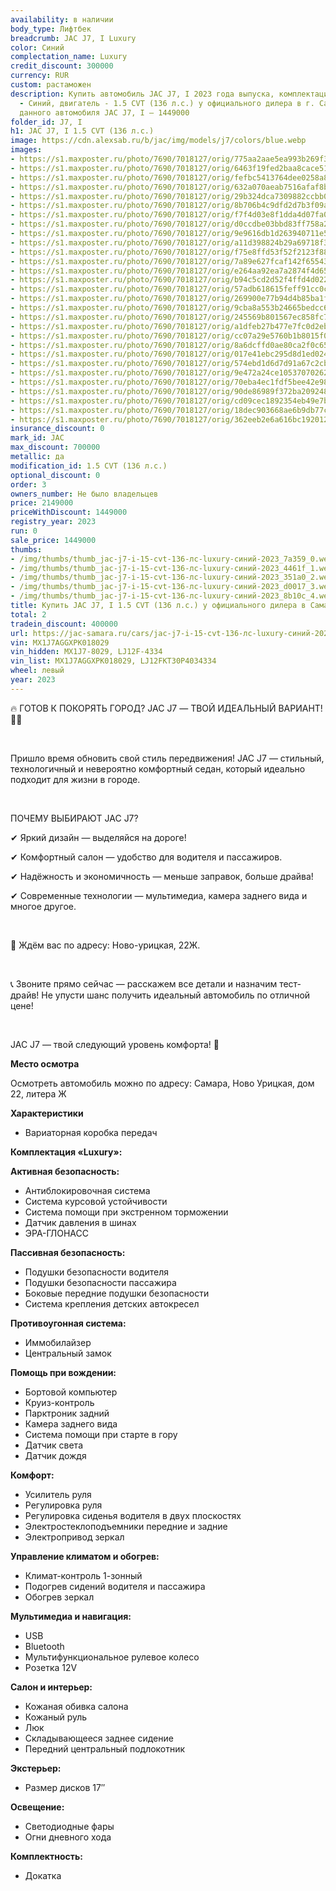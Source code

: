 ```yaml
---
availability: в наличии
body_type: Лифтбек
breadcrumb: JAC J7, I Luxury
color: Синий
complectation_name: Luxury
credit_discount: 300000
currency: RUR
custom: растаможен
description: Купить автомобиль JAC J7, I 2023 года выпуска, комплектация Luxury, цвет
  - Синий, двигатель - 1.5 CVT (136 л.с.) у официального дилера в г. Самара. Стоимость
  данного автомобиля JAC J7, I – 1449000
folder_id: J7, I
h1: JAC J7, I 1.5 CVT (136 л.с.)
image: https://cdn.alexsab.ru/b/jac/img/models/j7/colors/blue.webp
images:
- https://s1.maxposter.ru/photo/7690/7018127/orig/775aa2aae5ea993b269f34b22bf7a359.jpg?sid=14&b7fbd6aa0d01aaa90e4854983fe5247c
- https://s1.maxposter.ru/photo/7690/7018127/orig/6463f19fed2baa8cace51d20f6a4461f.jpg?sid=14&b7fbd6aa0d01aaa90e4854983fe5247c
- https://s1.maxposter.ru/photo/7690/7018127/orig/fefbc5413764dee0258a8fdb742351a0.jpg?sid=14&b7fbd6aa0d01aaa90e4854983fe5247c
- https://s1.maxposter.ru/photo/7690/7018127/orig/632a070aeab7516afaf8b988f71d0017.jpg?sid=14&b7fbd6aa0d01aaa90e4854983fe5247c
- https://s1.maxposter.ru/photo/7690/7018127/orig/29b324dca7309882ccbb00c1f8e8b10c.jpg?sid=14&b7fbd6aa0d01aaa90e4854983fe5247c
- https://s1.maxposter.ru/photo/7690/7018127/orig/8b706b4c9dfd2d7b3f09a7e32fa15bcd.jpg?sid=14&b7fbd6aa0d01aaa90e4854983fe5247c
- https://s1.maxposter.ru/photo/7690/7018127/orig/f7f4d03e8f1dda4d07fa0bef443f1660.jpg?sid=14&b7fbd6aa0d01aaa90e4854983fe5247c
- https://s1.maxposter.ru/photo/7690/7018127/orig/d0ccdbe03bbd83ff758a2ce7bc8149df.jpg?sid=14&b7fbd6aa0d01aaa90e4854983fe5247c
- https://s1.maxposter.ru/photo/7690/7018127/orig/9e9616db1d263940711e526a398f5dea.jpg?sid=14&b7fbd6aa0d01aaa90e4854983fe5247c
- https://s1.maxposter.ru/photo/7690/7018127/orig/a11d398824b29a69718f372ae9978041.jpg?sid=14&b7fbd6aa0d01aaa90e4854983fe5247c
- https://s1.maxposter.ru/photo/7690/7018127/orig/f75e8ffd53f52f2123f88e5e30623e62.jpg?sid=14&b7fbd6aa0d01aaa90e4854983fe5247c
- https://s1.maxposter.ru/photo/7690/7018127/orig/7a89e627fcaf142f6554326844ef1bdc.jpg?sid=14&b7fbd6aa0d01aaa90e4854983fe5247c
- https://s1.maxposter.ru/photo/7690/7018127/orig/e264aa92ea7a2874f4d65d604bf7c6af.jpg?sid=14&b7fbd6aa0d01aaa90e4854983fe5247c
- https://s1.maxposter.ru/photo/7690/7018127/orig/b94c5cd2d52f4ffd4d022445b651818d.jpg?sid=14&b7fbd6aa0d01aaa90e4854983fe5247c
- https://s1.maxposter.ru/photo/7690/7018127/orig/57adb618615feff91cc0c1993cc3d752.jpg?sid=14&b7fbd6aa0d01aaa90e4854983fe5247c
- https://s1.maxposter.ru/photo/7690/7018127/orig/269900e77b94d4b85ba1f652fadad248.jpg?sid=14&b7fbd6aa0d01aaa90e4854983fe5247c
- https://s1.maxposter.ru/photo/7690/7018127/orig/9cba8a553b24665bedcc65c942c3d8c9.jpg?sid=14&b7fbd6aa0d01aaa90e4854983fe5247c
- https://s1.maxposter.ru/photo/7690/7018127/orig/245569b801567ec858fc75320da0118b.jpg?sid=14&b7fbd6aa0d01aaa90e4854983fe5247c
- https://s1.maxposter.ru/photo/7690/7018127/orig/a1dfeb27b477e7fc0d2ebe83ff1e2611.jpg?sid=14&b7fbd6aa0d01aaa90e4854983fe5247c
- https://s1.maxposter.ru/photo/7690/7018127/orig/cc07a29e5760b1b8015f01abc6a39b61.jpg?sid=14&b7fbd6aa0d01aaa90e4854983fe5247c
- https://s1.maxposter.ru/photo/7690/7018127/orig/8a6dcffd0ae80ca2f0c6548aac140c36.jpg?sid=14&b7fbd6aa0d01aaa90e4854983fe5247c
- https://s1.maxposter.ru/photo/7690/7018127/orig/017e41ebc295d8d1ed024ec677c2e3d7.jpg?sid=14&b7fbd6aa0d01aaa90e4854983fe5247c
- https://s1.maxposter.ru/photo/7690/7018127/orig/574ebd1d6d7d91a67c2cb98f71e8b976.jpg?sid=14&b7fbd6aa0d01aaa90e4854983fe5247c
- https://s1.maxposter.ru/photo/7690/7018127/orig/9e472a24ce1053707026283fc0b2b31e.jpg?sid=14&b7fbd6aa0d01aaa90e4854983fe5247c
- https://s1.maxposter.ru/photo/7690/7018127/orig/70eba4ec1fdf5bee42e989e628c5f8d6.jpg?sid=14&b7fbd6aa0d01aaa90e4854983fe5247c
- https://s1.maxposter.ru/photo/7690/7018127/orig/90de86989f372ba209248e3ac8ba93f0.jpg?sid=14&b7fbd6aa0d01aaa90e4854983fe5247c
- https://s1.maxposter.ru/photo/7690/7018127/orig/cd09cec1892354eb49e7b99d47a2cc19.jpg?sid=14&b7fbd6aa0d01aaa90e4854983fe5247c
- https://s1.maxposter.ru/photo/7690/7018127/orig/18dec903668ae6b9db77cca12cbdf08d.jpg?sid=14&b7fbd6aa0d01aaa90e4854983fe5247c
- https://s1.maxposter.ru/photo/7690/7018127/orig/362eeb2e6a616bc1920127739b89621d.jpg?sid=14&b7fbd6aa0d01aaa90e4854983fe5247c
insurance_discount: 0
mark_id: JAC
max_discount: 700000
metallic: да
modification_id: 1.5 CVT (136 л.с.)
optional_discount: 0
order: 3
owners_number: Не было владельцев
price: 2149000
priceWithDiscount: 1449000
registry_year: 2023
run: 0
sale_price: 1449000
thumbs:
- /img/thumbs/thumb_jac-j7-i-15-cvt-136-лс-luxury-синий-2023_7a359_0.webp
- /img/thumbs/thumb_jac-j7-i-15-cvt-136-лс-luxury-синий-2023_4461f_1.webp
- /img/thumbs/thumb_jac-j7-i-15-cvt-136-лс-luxury-синий-2023_351a0_2.webp
- /img/thumbs/thumb_jac-j7-i-15-cvt-136-лс-luxury-синий-2023_d0017_3.webp
- /img/thumbs/thumb_jac-j7-i-15-cvt-136-лс-luxury-синий-2023_8b10c_4.webp
title: Купить JAC J7, I 1.5 CVT (136 л.с.) у официального дилера в Самаре
total: 2
tradein_discount: 400000
url: https://jac-samara.ru/cars/jac-j7-i-15-cvt-136-лс-luxury-синий-2023/
vin: MX1J7AGGXPK018029
vin_hidden: MX1J7-8029, LJ12F-4334
vin_list: MX1J7AGGXPK018029, LJ12FKT30P4034334
wheel: левый
year: 2023
---
```

<p>
 <p>
  🔥 ГОТОВ К ПОКОРЯТЬ ГОРОД? JAC J7 — ТВОЙ ИДЕАЛЬНЫЙ ВАРИАНТ! 🚗💨
  <br/>
 </p>
 <br/>
 <p>
  Пришло время обновить свой стиль передвижения! JAC J7 — стильный, технологичный и невероятно комфортный седан, который идеально подходит для жизни в городе.
  <br/>
 </p>
 <br/>
 <p>
  ПОЧЕМУ ВЫБИРАЮТ JAC J7?
  <br/>
 </p>
 <p>
  ✔ Яркий дизайн — выделяйся на дороге!
  <br/>
 </p>
 <p>
  ✔ Комфортный салон — удобство для водителя и пассажиров.
  <br/>
 </p>
 <p>
  ✔ Надёжность и экономичность — меньше заправок, больше драйва!
  <br/>
 </p>
 <p>
  ✔ Современные технологии — мультимедиа, камера заднего вида и многое другое.
  <br/>
 </p>
 <br/>
 <p>
  📍 Ждём вас по адресу: Ново-урицкая, 22Ж.
  <br/>
 </p>
 <br/>
 <p>
  📞 Звоните прямо сейчас — расскажем все детали и назначим тест-драйв! Не упусти шанс получить идеальный автомобиль по отличной цене!
  <br/>
 </p>
 <br/>
 <p>
  JAC J7 — твой следующий уровень комфорта! 🚀
 </p>
 <p>
  <strong>
   Место осмотра
  </strong>
 </p>
 <p>
  Осмотреть автомобиль можно по адресу: Самара, Ново Урицкая, дом 22, литера Ж
 </p>
 <p>
  <strong>
   Характеристики
  </strong>
 </p>
 <ul>
  <li>
   Вариаторная коробка передач
  </li>
 </ul>
 <p>
  <strong>
   Комплектация «Luxury»:
  </strong>
 </p>
 <p>
  <strong>
   Активная безопасность:
  </strong>
 </p>
 <ul>
  <li>
   Антиблокировочная система
  </li>
  <li>
   Система курсовой устойчивости
  </li>
  <li>
   Система помощи при экстренном торможении
  </li>
  <li>
   Датчик давления в шинах
  </li>
  <li>
   ЭРА-ГЛОНАСС
  </li>
 </ul>
 <p>
  <strong>
   Пассивная безопасность:
  </strong>
 </p>
 <ul>
  <li>
   Подушки безопасности водителя
  </li>
  <li>
   Подушки безопасности пассажира
  </li>
  <li>
   Боковые передние подушки безопасности
  </li>
  <li>
   Система крепления детских автокресел
  </li>
 </ul>
 <p>
  <strong>
   Противоугонная система:
  </strong>
 </p>
 <ul>
  <li>
   Иммобилайзер
  </li>
  <li>
   Центральный замок
  </li>
 </ul>
 <p>
  <strong>
   Помощь при вождении:
  </strong>
 </p>
 <ul>
  <li>
   Бортовой компьютер
  </li>
  <li>
   Круиз-контроль
  </li>
  <li>
   Парктроник задний
  </li>
  <li>
   Камера заднего вида
  </li>
  <li>
   Система помощи при старте в гору
  </li>
  <li>
   Датчик света
  </li>
  <li>
   Датчик дождя
  </li>
 </ul>
 <p>
  <strong>
   Комфорт:
  </strong>
 </p>
 <ul>
  <li>
   Усилитель руля
  </li>
  <li>
   Регулировка руля
  </li>
  <li>
   Регулировка сиденья водителя в двух плоскостях
  </li>
  <li>
   Электростеклоподъемники передние и задние
  </li>
  <li>
   Электропривод зеркал
  </li>
 </ul>
 <p>
  <strong>
   Управление климатом и обогрев:
  </strong>
 </p>
 <ul>
  <li>
   Климат-контроль 1-зонный
  </li>
  <li>
   Подогрев сидений водителя и пассажира
  </li>
  <li>
   Обогрев зеркал
  </li>
 </ul>
 <p>
  <strong>
   Мультимедиа и навигация:
  </strong>
 </p>
 <ul>
  <li>
   USB
  </li>
  <li>
   Bluetooth
  </li>
  <li>
   Мультифункциональное рулевое колесо
  </li>
  <li>
   Розетка 12V
  </li>
 </ul>
 <p>
  <strong>
   Салон и интерьер:
  </strong>
 </p>
 <ul>
  <li>
   Кожаная обивка салона
  </li>
  <li>
   Кожаный руль
  </li>
  <li>
   Люк
  </li>
  <li>
   Складывающееся заднее сидение
  </li>
  <li>
   Передний центральный подлокотник
  </li>
 </ul>
 <p>
  <strong>
   Экстерьер:
  </strong>
 </p>
 <ul>
  <li>
   Размер дисков 17″
  </li>
 </ul>
 <p>
  <strong>
   Освещение:
  </strong>
 </p>
 <ul>
  <li>
   Светодиодные фары
  </li>
  <li>
   Огни дневного хода
  </li>
 </ul>
 <p>
  <strong>
   Комплектность:
  </strong>
 </p>
 <ul>
  <li>
   Докатка
  </li>
 </ul>
</p>
